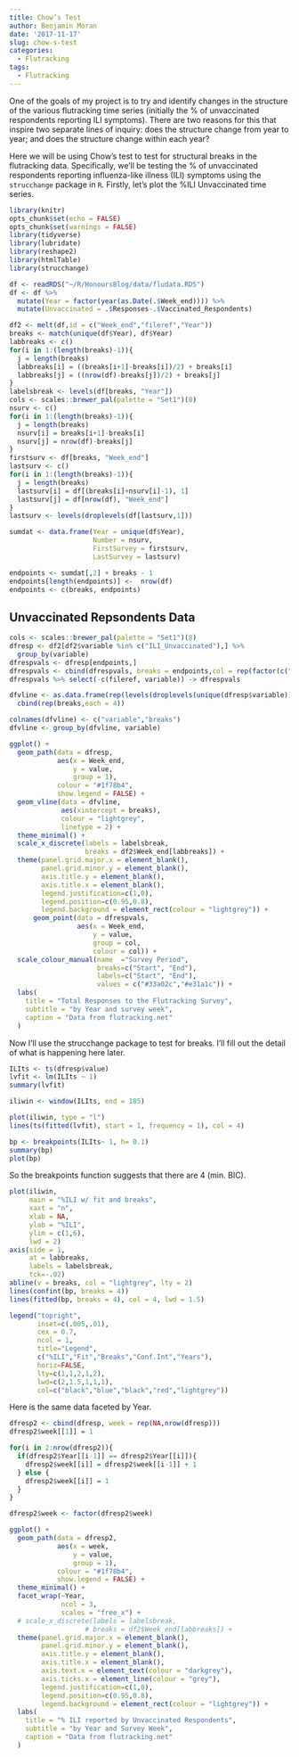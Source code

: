 ```yaml
---
title: Chow’s Test
author: Benjamin Moran
date: '2017-11-17'
slug: chow-s-test
categories:
  - Flutracking
tags: 
  - Flutracking
---
```


One of the goals of my project is to try and identify changes in the structure of the various flutracking time series (initially the % of unvaccinated respondents reporting ILI symptoms). There are two reasons for this that inspire two separate lines of inquiry: does the structure change from year to year; and does the structure change within each year?

Here we will be using Chow's test to test for structural breaks in the flutracking data. Specifically, we'll be testing the % of unvaccinated respondents reporting influenza-like illness (ILI) symptoms using the `strucchange` package in `R`. Firstly, let's plot the %ILI Unvaccinated time series.

```r
library(knitr)
opts_chunk$set(echo = FALSE)
opts_chunk$set(warnings = FALSE)
library(tidyverse)
library(lubridate)
library(reshape2)
library(htmlTable)
library(strucchange)
```

```r
df <- readRDS("~/R/HonoursBlog/data/fludata.RDS")
df <- df %>%
  mutate(Year = factor(year(as.Date(.$Week_end)))) %>%
  mutate(Unvaccinated = .$Responses-.$Vaccinated_Respondents)

df2 <- melt(df,id = c("Week_end","fileref","Year"))
breaks <- match(unique(df$Year), df$Year)
labbreaks <- c()
for(i in 1:(length(breaks)-1)){
  j = length(breaks)
  labbreaks[i] = ((breaks[i+1]-breaks[i])/2) + breaks[i]
  labbreaks[j] = ((nrow(df)-breaks[j])/2) + breaks[j]
}
labelsbreak <- levels(df[breaks, "Year"])
cols <- scales::brewer_pal(palette = "Set1")(8)
nsurv <- c()
for(i in 1:(length(breaks)-1)){
  j = length(breaks)
  nsurv[i] = breaks[i+1]-breaks[i]
  nsurv[j] = nrow(df)-breaks[j]
}
firstsurv <- df[breaks, "Week_end"]
lastsurv <- c()
for(i in 1:(length(breaks)-1)){
  j = length(breaks)
  lastsurv[i] = df[(breaks[i]+nsurv[i]-1), 1]
  lastsurv[j] = df[nrow(df), "Week_end"]
}
lastsurv <- levels(droplevels(df[lastsurv,1]))

sumdat <- data.frame(Year = unique(df$Year),
                     Number = nsurv,
                     FirstSurvey = firstsurv,
                     LastSurvey = lastsurv)

endpoints <- sumdat[,2] + breaks - 1
endpoints[length(endpoints)] <-  nrow(df)
endpoints <- c(breaks, endpoints)

```


## Unvaccinated Repsondents Data

```r
cols <- scales::brewer_pal(palette = "Set1")(8)
dfresp <- df2[df2$variable %in% c("ILI_Unvaccinated"),] %>%
  group_by(variable) 
dfrespvals <- dfresp[endpoints,]
dfrespvals <- cbind(dfrespvals, breaks = endpoints,col = rep(factor(c("Start","End")),each = nrow(dfrespvals)/2))
dfrespvals %>% select(-c(fileref, variable)) -> dfrespvals

dfvline <- as.data.frame(rep(levels(droplevels(unique(dfresp$variable))),length(breaks))) %>%
  cbind(rep(breaks,each = 4))

colnames(dfvline) <- c("variable","breaks")
dfvline <- group_by(dfvline, variable)
```

```r
ggplot() + 
  geom_path(data = dfresp,
            aes(x = Week_end,
                y = value,
                group = 1),
            colour = "#1f78b4",
            show.legend = FALSE) +
  geom_vline(data = dfvline,
             aes(xintercept = breaks), 
             colour = "lightgrey", 
             linetype = 2) +
  theme_minimal() +
  scale_x_discrete(labels = labelsbreak, 
                   breaks = df2$Week_end[labbreaks]) +
  theme(panel.grid.major.x = element_blank(),
        panel.grid.minor.y = element_blank(),
        axis.title.y = element_blank(),
        axis.title.x = element_blank(),
        legend.justification=c(1,0), 
        legend.position=c(0.95,0.8),
        legend.background = element_rect(colour = "lightgrey")) +
      geom_point(data = dfrespvals,
                 aes(x = Week_end,
                     y = value,
                     group = col,
                     colour = col)) + 
  scale_colour_manual(name  ="Survey Period",
                      breaks=c("Start", "End"),
                      labels=c("Start", "End"),
                      values = c("#33a02c","#e31a1c")) +
  labs(
    title = "Total Responses to the Flutracking Survey",
    subtitle = "by Year and survey week",
    caption = "Data from flutracking.net"
  ) 

```

Now I'll use the strucchange package to test for breaks. I'll fill out the detail of what is happening here later.

```r
ILIts <- ts(dfresp$value)
lvfit <- lm(ILIts ~ 1)
summary(lvfit)

iliwin <- window(ILIts, end = 185)

plot(iliwin, type = "l")
lines(ts(fitted(lvfit), start = 1, frequency = 1), col = 4)

bp <- breakpoints(ILIts~ 1, h= 0.1)
summary(bp)
plot(bp)
```

So the breakpoints function suggests that there are 4 (min. BIC). 

```r
plot(iliwin, 
     main = "%ILI w/ fit and breaks",
     xaxt = "n",
     xlab = NA,
     ylab = "%ILI",
     ylim = c(1,6),
     lwd = 2)
axis(side = 1, 
     at = labbreaks, 
     labels = labelsbreak,
     tck=-.02)
abline(v = breaks, col = "lightgrey", lty = 2)
lines(confint(bp, breaks = 4))
lines(fitted(bp, breaks = 4), col = 4, lwd = 1.5)

legend("topright", 
       inset=c(.005,.01), 
       cex = 0.7,
       ncol = 1,
       title="Legend", 
       c("%ILI","Fit","Breaks","Conf.Int","Years"), 
       horiz=FALSE, 
       lty=c(1,1,2,1,2), 
       lwd=c(2,1.5,1,1,1), 
       col=c("black","blue","black","red","lightgrey"))
```

Here is the same data faceted by Year.

```r
dfresp2 <- cbind(dfresp, week = rep(NA,nrow(dfresp)))
dfresp2$week[[1]] = 1

for(i in 2:nrow(dfresp2)){
  if(dfresp2$Year[[i-1]] == dfresp2$Year[[i]]){
    dfresp2$week[[i]] = dfresp2$week[[i-1]] + 1
  } else {
    dfresp2$week[[i]] = 1
  }
}

dfresp2$week <- factor(dfresp2$week)
```

```r
ggplot() + 
  geom_path(data = dfresp2,
            aes(x = week,
                y = value,
                group = 1),
            colour = "#1f78b4",
            show.legend = FALSE) +
  theme_minimal() +
  facet_wrap(~Year, 
             ncol = 3,
             scales = "free_x") +
  # scale_x_discrete(labels = labelsbreak, 
                   # breaks = df2$Week_end[labbreaks]) +
  theme(panel.grid.major.x = element_blank(),
        panel.grid.minor.y = element_blank(),
        axis.title.y = element_blank(),
        axis.title.x = element_blank(),
        axis.text.x = element_text(colour = "darkgrey"),
        axis.ticks.x = element_line(colour = "grey"),
        legend.justification=c(1,0), 
        legend.position=c(0.95,0.8),
        legend.background = element_rect(colour = "lightgrey")) +
  labs(
    title = "% ILI reported by Unvaccinated Respondents",
    subtitle = "by Year and Survey Week",
    caption = "Data from flutracking.net"
  ) 
```
